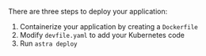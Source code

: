There are three steps to deploy your application:

1. Containerize your application by creating a `Dockerfile`
2. Modify `devfile.yaml` to add your Kubernetes code
3. Run `astra deploy`